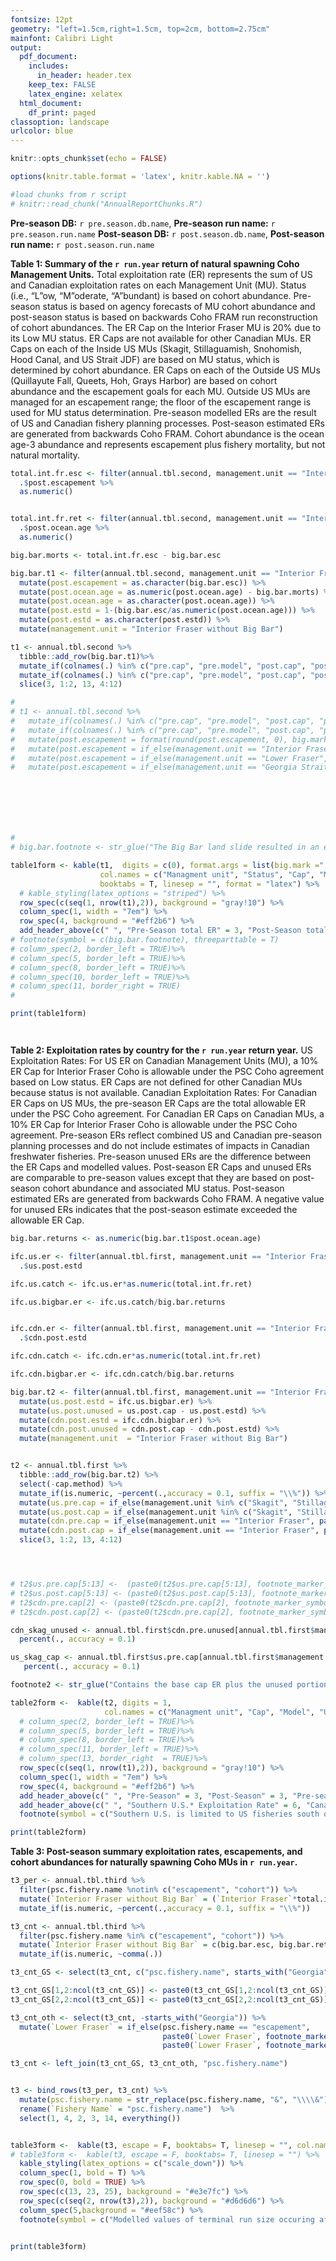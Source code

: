```yaml
---
fontsize: 12pt
geometry: "left=1.5cm,right=1.5cm, top=2cm, bottom=2.75cm"
mainfont: Calibri Light
output:
  pdf_document:
    includes:
      in_header: header.tex
    keep_tex: FALSE
    latex_engine: xelatex
  html_document:
    df_print: paged
classoption: landscape
urlcolor: blue
---
```



```r
knitr::opts_chunk$set(echo = FALSE)

options(knitr.table.format = 'latex', knitr.kable.NA = '')

#load chunks from r script
# knitr::read_chunk("AnnualReportChunks.R")


```

**Pre-season DB:** `r pre.season.db.name`, **Pre-season run name:** `r pre.season.run.name` \newline
**Post-season DB:** `r post.season.db.name`, **Post-season run name:** `r post.season.run.name` \newline

 **Table 1: Summary of the `r run.year` return of natural spawning Coho Management Units.**
                    Total exploitation rate (ER) represents the sum of US and Canadian exploitation rates on each
                    Management Unit (MU). Status (i.e., "L"ow, "M"oderate, "A"bundant) is based on cohort abundance.
                    Pre-season status is based on agency forecasts of MU cohort abundance and post-season status is
                    based on backwards Coho FRAM run reconstruction of cohort abundances.
                    The ER Cap on the Interior Fraser MU is 20% due to its Low MU status.
                    ER Caps are not available for other Canadian MUs. ER Caps on each of the Inside US MUs
                    (Skagit, Stillaguamish, Snohomish, Hood Canal, and US Strait JDF) are based on MU status,
                    which is determined by cohort abundance. ER Caps on each of the Outside US MUs
                    (Quillayute Fall, Queets, Hoh, Grays Harbor) are based on cohort abundance and the escapement goals
                    for each MU. Outside US MUs are managed for an escapement range; the floor of the escapement range
                    is used for MU status determination. Pre-season modelled ERs are the result of US and Canadian fishery
                    planning processes. Post-season estimated ERs are generated from backwards Coho FRAM.
                    Cohort abundance is the ocean age-3 abundance and represents escapement plus fishery mortality,
                    but not natural mortality.


```r


total.int.fr.esc <- filter(annual.tbl.second, management.unit == "Interior Fraser") %>%
  .$post.escapement %>%
  as.numeric()


total.int.fr.ret <- filter(annual.tbl.second, management.unit == "Interior Fraser") %>%
  .$post.ocean.age %>%
  as.numeric()

big.bar.morts <- total.int.fr.esc - big.bar.esc

big.bar.t1 <- filter(annual.tbl.second, management.unit == "Interior Fraser") %>%
  mutate(post.escapement = as.character(big.bar.esc)) %>%
  mutate(post.ocean.age = as.numeric(post.ocean.age) - big.bar.morts) %>%
  mutate(post.ocean.age = as.character(post.ocean.age)) %>%
  mutate(post.estd = 1-(big.bar.esc/as.numeric(post.ocean.age))) %>%
  mutate(post.estd = as.character(post.estd)) %>%
  mutate(management.unit = "Interior Fraser without Big Bar")

t1 <- annual.tbl.second %>%
  tibble::add_row(big.bar.t1)%>%
  mutate_if(colnames(.) %in% c("pre.cap", "pre.model", "post.cap", "post.estd", "pre.escapement", "post.escapement", "pre.ocean.age", "post.ocean.age"), ~as.double(as.character(.))) %>%
  mutate_if(colnames(.) %in% c("pre.cap", "pre.model", "post.cap", "post.estd"),  ~percent(.,accuracy = 0.1)) %>%
  slice(3, 1:2, 13, 4:12)

# 
# t1 <- annual.tbl.second %>%
#   mutate_if(colnames(.) %in% c("pre.cap", "pre.model", "post.cap", "post.estd", "pre.escapement", "post.escapement", "pre.ocean.age", "post.ocean.age"), ~as.double(as.character(.))) %>%
#   mutate_if(colnames(.) %in% c("pre.cap", "pre.model", "post.cap", "post.estd"),  ~percent(.,accuracy = 0.1)) %>%
#   mutate(post.escapement = format(round(post.escapement, 0), big.mark = ",")) %>%
#   mutate(post.escapement = if_else(management.unit == "Interior Fraser", paste(post.escapement, "*", sep = " "), as.character(post.escapement))) %>%
#   mutate(post.escapement = if_else(management.unit == "Lower Fraser", " ", post.escapement)) %>%
#   mutate(post.escapement = if_else(management.unit == "Georgia Strait", " ", post.escapement))







# 
# big.bar.footnote <- str_glue("The Big Bar land slide resulted in an estimated {round(total.int.fr.esc - big.bar.esc, 0)} Coho spawner mortalities, resulting in a surviving escapement of {big.bar.esc} for IFC. If the Big Bar mortalities were not included this would have resulted in a post season ER of {round((total.int.fr.rec-big.bar.esc)/(total.int.fr.rec-big.bar.morts),3)}")

table1form <- kable(t1,  digits = c(0), format.args = list(big.mark =","), escape = T,
                    col.names = c("Managment unit", "Status", "Cap", "Model", "Status",  "Cap", "Estd", "Pre", "Post", "Pre", "Post"), label = "GUYUYUYUYUY",
                    booktabs = T, linesep = "", format = "latex") %>%
  # kable_styling(latex_options = "striped") %>%
  row_spec(c(seq(1, nrow(t1),2)), background = "gray!10") %>%
  column_spec(1, width = "7em") %>%
  row_spec(4, background = "#eff2b6") %>%
  add_header_above(c(" ", "Pre-Season total ER" = 3, "Post-Season total ER" = 3, "Escapement" = 2, "Recruitment\n(Ocean Age-3)" = 2))
# footnote(symbol = c(big.bar.footnote), threeparttable = T)
# column_spec(2, border_left = TRUE)%>%
# column_spec(5, border_left = TRUE)%>%
# column_spec(8, border_left = TRUE)%>%
# column_spec(10, border_left = TRUE)%>%
# column_spec(11, border_right = TRUE)
# 

print(table1form)




```

\newpage 
**Table 2: Exploitation rates by country for the `r run.year` return year.**
US Exploitation Rates: For US ER on Canadian Management Units (MU), a 10% ER Cap for Interior Fraser Coho is allowable under the PSC Coho agreement based on Low status. ER Caps are not defined for other Canadian MUs because status is not available.
Canadian Exploitation Rates: For Canadian ER Caps on US MUs, the pre-season ER Caps are the total allowable ER under the PSC Coho agreement. For Canadian ER Caps on Canadian MUs, a 10% ER Cap for Interior Fraser Coho is allowable under the PSC Coho agreement.
Pre-season ERs reflect combined US and Canadian pre-season planning processes and do not include estimates of impacts in Canadian freshwater fisheries. Pre-season unused ERs are the difference between the ER Caps and modelled values. Post-season ER Caps and unused ERs are comparable to pre-season values except that they are based on post-season cohort abundance and associated MU status. Post-season estimated ERs are generated from backwards Coho FRAM. A negative value for unused ERs indicates that the post-season estimate exceeded the allowable ER Cap.
 

```r
 

big.bar.returns <- as.numeric(big.bar.t1$post.ocean.age)

ifc.us.er <- filter(annual.tbl.first, management.unit == "Interior Fraser") %>%
  .$us.post.estd

ifc.us.catch <- ifc.us.er*as.numeric(total.int.fr.ret)

ifc.us.bigbar.er <- ifc.us.catch/big.bar.returns


ifc.cdn.er <- filter(annual.tbl.first, management.unit == "Interior Fraser") %>%
  .$cdn.post.estd

ifc.cdn.catch <- ifc.cdn.er*as.numeric(total.int.fr.ret)

ifc.cdn.bigbar.er <- ifc.cdn.catch/big.bar.returns

big.bar.t2 <- filter(annual.tbl.first, management.unit == "Interior Fraser") %>%
  mutate(us.post.estd = ifc.us.bigbar.er) %>%
  mutate(us.post.unused = us.post.cap - us.post.estd) %>%
  mutate(cdn.post.estd = ifc.cdn.bigbar.er) %>%
  mutate(cdn.post.unused = cdn.post.cap - cdn.post.estd) %>%
  mutate(management.unit  = "Interior Fraser without Big Bar")


t2 <- annual.tbl.first %>%
  tibble::add_row(big.bar.t2) %>%
  select(-cap.method) %>%
  mutate_if(is.numeric, ~percent(.,accuracy = 0.1, suffix = "\\%")) %>%
  mutate(us.pre.cap = if_else(management.unit %in% c("Skagit", "Stillaguamish", "Snohomish", "Hood Canal", "US Strait JDF", "Quillayute", "Hoh", "Queets", "Grays Harbor"), paste(us.pre.cap, footnote_marker_symbol(2, "latex",), sep = " "), us.pre.cap )) %>%
  mutate(us.post.cap = if_else(management.unit %in% c("Skagit", "Stillaguamish", "Snohomish", "Hood Canal", "US Strait JDF", "Quillayute", "Hoh", "Queets", "Grays Harbor"), paste(us.post.cap, footnote_marker_symbol(2, "latex"), sep = " "), us.post.cap )) %>%
  mutate(cdn.pre.cap = if_else(management.unit == "Interior Fraser", paste(cdn.pre.cap, footnote_marker_symbol(2, "latex"), sep = " "), cdn.pre.cap)) %>%
  mutate(cdn.post.cap = if_else(management.unit == "Interior Fraser", paste(cdn.post.cap, footnote_marker_symbol(2, "latex"), sep = " "), cdn.post.cap)) %>%
  slice(3, 1:2, 13, 4:12)




# t2$us.pre.cap[5:13] <-  (paste0(t2$us.pre.cap[5:13], footnote_marker_symbol(2)))
# t2$us.post.cap[5:13] <- (paste0(t2$us.post.cap[5:13], footnote_marker_symbol(2)))
# t2$cdn.pre.cap[2] <- (paste0(t2$cdn.pre.cap[2], footnote_marker_symbol(2)))
# t2$cdn.post.cap[2] <- (paste0(t2$cdn.pre.cap[2], footnote_marker_symbol(2)))

cdn_skag_unused <- annual.tbl.first$cdn.pre.unused[annual.tbl.first$management.unit == "Skagit"] %>%
  percent(., accuracy = 0.1)

us_skag_cap <- annual.tbl.first$us.pre.cap[annual.tbl.first$management.unit == "Skagit"] %>%
   percent(., accuracy = 0.1)

footnote2 <- str_glue("Contains the base cap ER plus the unused portion of the intercepting party's ER. For example in the preseason, Skagit includes US share plus the unused {cdn_skag_unused} Canadian allocation, totalling {us_skag_cap} total US allocation.")

table2form <-  kable(t2, digits = 1,
                     col.names = c("Managment unit", "Cap", "Model", "Unused", "Cap", "Estd", "Unused", "Cap", "Model", "Unused", "Cap", "Estd","Unused"), escape = F, linesep = "", booktabs = T, format = "latex") %>%
  # column_spec(2, border_left = TRUE)%>%
  # column_spec(5, border_left = TRUE)%>%
  # column_spec(8, border_left = TRUE)%>%
  # column_spec(11, border_left = TRUE)%>%
  # column_spec(13, border_right  = TRUE)%>%
  row_spec(c(seq(1, nrow(t1),2)), background = "gray!10") %>%
  column_spec(1, width = "7em") %>%
  row_spec(4, background = "#eff2b6") %>%
  add_header_above(c(" ", "Pre-Season" = 3, "Post-Season" = 3, "Pre-season" = 3, "Post-Season" = 3))%>%
  add_header_above(c(" ", "Southern U.S.* Exploitation Rate" = 6, "Canadian Exploitation Rate" = 6)) %>%
  footnote(symbol = c("Southern U.S. is limited to US fisheries south of the Canadian border.", footnote2), threeparttable = T)

print(table2form)


```

\newpage

**Table 3: Post-season summary exploitation rates, escapements, and cohort abundances for naturally spawning Coho MUs in `r run.year`.**

```r

t3_per <- annual.tbl.third %>%
  filter(psc.fishery.name %notin% c("escapement", "cohort")) %>%
  mutate(`Interior Fraser without Big Bar` = (`Interior Fraser`*total.int.fr.ret)/big.bar.returns) %>%
  mutate_if(is.numeric, ~percent(.,accuracy = 0.1, suffix = "\\%"))

t3_cnt <- annual.tbl.third %>%
  filter(psc.fishery.name %in% c("escapement", "cohort")) %>%
  mutate(`Interior Fraser without Big Bar` = c(big.bar.esc, big.bar.returns)) %>%
  mutate_if(is.numeric, ~comma(.))

t3_cnt_GS <- select(t3_cnt, c("psc.fishery.name", starts_with("Georgia")))

t3_cnt_GS[1,2:ncol(t3_cnt_GS)] <- paste0(t3_cnt_GS[1,2:ncol(t3_cnt_GS)], footnote_marker_symbol(3))
t3_cnt_GS[2,2:ncol(t3_cnt_GS)] <- paste0(t3_cnt_GS[2,2:ncol(t3_cnt_GS)], footnote_marker_symbol(2))

t3_cnt_oth <- select(t3_cnt, -starts_with("Georgia")) %>%
  mutate(`Lower Fraser` = if_else(psc.fishery.name == "escapement",
                                  paste0(`Lower Fraser`, footnote_marker_symbol(1)," "),
                                  paste0(`Lower Fraser`, footnote_marker_symbol(2))))

t3_cnt <- left_join(t3_cnt_GS, t3_cnt_oth, "psc.fishery.name")


t3 <- bind_rows(t3_per, t3_cnt) %>%
  mutate(psc.fishery.name = str_replace(psc.fishery.name, "&", "\\\\&")) %>%
  rename(`Fishery Name` = "psc.fishery.name")  %>%
  select(1, 4, 2, 3, 14, everything())


table3form <-  kable(t3, escape = F, booktabs= T, linesep = "", col.names = c(names(t3)[1:4], linebreak("Interior Fraser\nwithout bigbar"), names(t3)[6:14])) %>%
# table3form <-  kable(t3, escape = F, booktabs= T, linesep = "") %>%
  kable_styling(latex_options = c("scale_down")) %>%
  column_spec(1, bold = T) %>%
  row_spec(0, bold = TRUE) %>%
  row_spec(c(13, 23, 25), background = "#e3e7fc") %>%
  row_spec(c(seq(2, nrow(t3),2)), background = "#d6d6d6") %>%
  column_spec(5,background = "#eef58c") %>%
  footnote(symbol = c("Modelled values of terminal run size occuring after lower Fraser in river fisheries", " Modelled values of terminal run size that are not directly estimated", "Modelled values that are not directly estimated"))

  
print(table3form)

```

